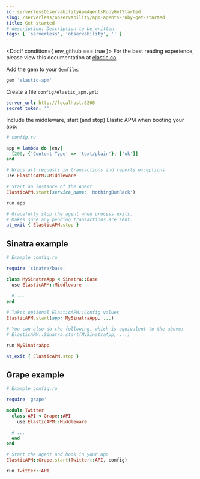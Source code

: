```yaml
---
id: serverlessObservabilityApmAgentsRubyGetStarted
slug: /serverless/observability/apm-agents-ruby-get-started
title: Get started
# description: Description to be written
tags: [ 'serverless', 'observability', '' ]
---
```





<DocIf condition={ env_github === true }>
<DocCallOut title="Note">
For the best reading experience,
please view this documentation at
[elastic.co](https://www.elastic.co/guide/en/apm/agent/ruby/current/introduction.html)
</DocCallOut>
</DocIf>

<div id="getting-started-rack"></div>

Add the gem to your `Gemfile`:

```ruby
gem 'elastic-apm'
```

Create a file `config/elastic_apm.yml`:

```yaml
server_url: http://localhost:8200
secret_token: ''
```

Include the middleware, start (and stop) Elastic APM when booting your app:

```ruby
# config.ru

app = lambda do |env|
  [200, {'Content-Type' => 'text/plain'}, ['ok']]
end

# Wraps all requests in transactions and reports exceptions
use ElasticAPM::Middleware

# Start an instance of the Agent
ElasticAPM.start(service_name: 'NothingButRack')

run app

# Gracefully stop the agent when process exits.
# Makes sure any pending transactions are sent.
at_exit { ElasticAPM.stop }
```

<div id="getting-started-sinatra"></div>

## Sinatra example

```ruby
# Example config.ru

require 'sinatra/base'

class MySinatraApp < Sinatra::Base
  use ElasticAPM::Middleware
  
  # ...
end

# Takes optional ElasticAPM::Config values
ElasticAPM.start(app: MySinatraApp, ...)

# You can also do the following, which is equivalent to the above:
# ElasticAPM::Sinatra.start(MySinatraApp, ...)

run MySinatraApp

at_exit { ElasticAPM.stop }
```

<div id="getting-started-grape"></div>

## Grape example

```ruby
# Example config.ru

require 'grape'

module Twitter
  class API < Grape::API
    use ElasticAPM::Middleware

  # ...
  end
end

# Start the agent and hook in your app
ElasticAPM::Grape.start(Twitter::API, config)

run Twitter::API

```

